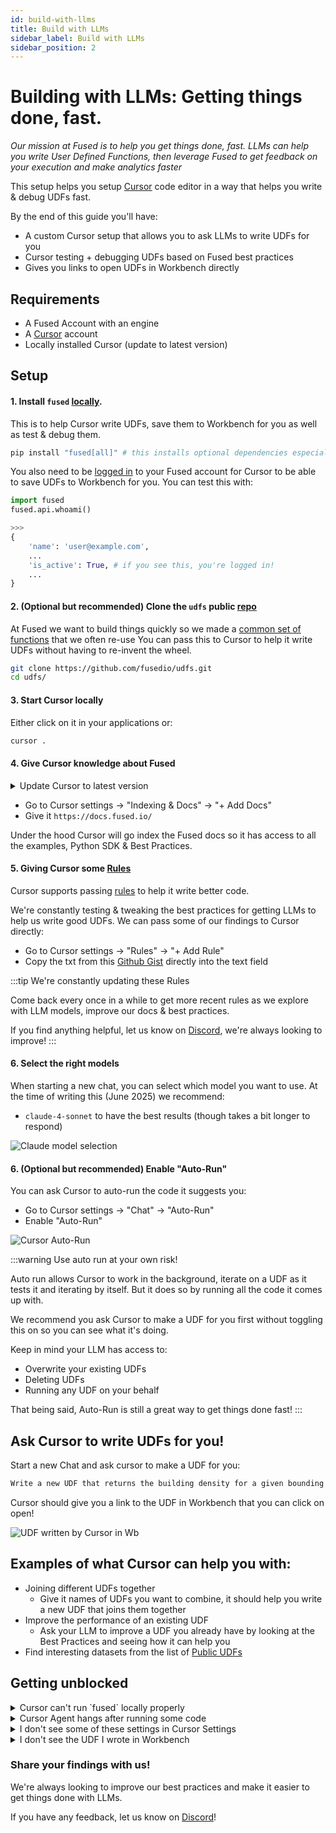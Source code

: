 ```yaml
---
id: build-with-llms
title: Build with LLMs
sidebar_label: Build with LLMs
sidebar_position: 2
---
```


# Building with LLMs: Getting things done, fast.

_Our mission at Fused is to help you get things done, fast. LLMs can help you write User Defined Functions, then leverage Fused to get feedback on your execution and make analytics faster_

This setup helps you setup [Cursor](https://www.cursor.com/) code editor in a way that helps you write & debug UDFs fast.

By the end of this guide you'll have:
- A custom Cursor setup that allows you to ask LLMs to write UDFs for you
- Cursor testing + debugging UDFs based on Fused best practices
- Gives you links to open UDFs in Workbench directly

## Requirements

- A Fused Account with an engine
- A [Cursor](https://www.cursor.com/) account
- Locally installed Cursor (update to latest version)

## Setup

#### 1. Install `fused` [locally](/python-sdk/#install). 

This is to help Cursor write UDFs, save them to Workbench for you as well as test & debug them. 

```python
pip install "fused[all]" # this installs optional dependencies especially helpful for geospatial operations
```

You also need to be [logged in](/python-sdk/#install) to your Fused account for Cursor to be able to save UDFs to Workbench for you. You can test this with:

```python
import fused
fused.api.whoami()

>>>
{
    'name': 'user@example.com',
    ...
    'is_active': True, # if you see this, you're logged in!
    ...
}
```

#### 2. (Optional but recommended) Clone the `udfs` public [repo](https://github.com/fusedio/udfs)

At Fused we want to build things quickly so we made a [common set of functions](https://github.com/fusedio/udfs/blob/main/public/common/utils.py) that we often re-use
You can pass this to Cursor to help it write UDFs without having to re-invent the wheel.

```bash
git clone https://github.com/fusedio/udfs.git
cd udfs/
```

#### 3. Start Cursor locally

Either click on it in your applications or:

```bash
cursor .
```

#### 4. Give Cursor knowledge about Fused

<details>
<summary>Update Cursor to latest version</summary>

Cursor & all AI tools are evolving so quickly we recommend you update Cursor to the latest version. 
Some of the exact layouts might change by the time you read this.

On Mac you can update Cursor by clicking the top left application and selecting "Check for Updates"

![Update Cursor](/img/user-guide/best-practices/build-with-llms/Cursor_check_for_updates.png)

</details>


- Go to Cursor settings -> "Indexing & Docs" -> "+ Add Docs"
- Give it `https://docs.fused.io/`

Under the hood Cursor will go index the Fused docs so it has access to all the examples, Python SDK & Best Practices.

#### 5. Giving Cursor some [Rules](https://docs.cursor.com/context/rules)

Cursor supports passing [rules](https://docs.cursor.com/context/rules) to help it write better code.

We're constantly testing & tweaking the best practices for getting LLMs to help us write good UDFs. We can pass some of our findings to Cursor directly:
- Go to Cursor settings -> "Rules" -> "+ Add Rule"
- Copy the txt from this [Github Gist](https://gist.github.com/MaxLenormand/6c72f27192c8a81d51bdf2e8d964ab5f) directly into the text field

:::tip We're constantly updating these Rules

Come back every once in a while to get more recent rules as we explore with LLM models, improve our docs & best practices.

If you find anything helpful, let us know on [Discord](https://discord.com/invite/BxS5wMzdRk), we're always looking to improve!
:::

#### 6. Select the right models

When starting a new chat, you can select which model you want to use. At the time of writing this (June 2025) we recommend:

- `claude-4-sonnet` to have the best results (though takes a bit longer to respond)

![Claude model selection](/img/user-guide/best-practices/build-with-llms/Cursor_select_model.png)

#### 6. (Optional but recommended) Enable "Auto-Run"

You can ask Cursor to auto-run the code it suggests you:
- Go to Cursor settings -> "Chat" -> "Auto-Run"
- Enable "Auto-Run"

![Cursor Auto-Run](/img/user-guide/best-practices/build-with-llms/Cursor_auto_run_toggle.png)

:::warning Use auto run at your own risk!

Auto run allows Cursor to work in the background, iterate on a UDF as it tests it and iterating by itself. But it does so by running all the code it comes up with. 

We recommend you ask Cursor to make a UDF for you first without toggling this on so you can see what it's doing.

Keep in mind your LLM has access to:
- Overwrite your existing UDFs
- Deleting UDFs
- Running any UDF on your behalf

That being said, Auto-Run is still a great way to get things done fast!
:::

## Ask Cursor to write UDFs for you!

Start a new Chat and ask cursor to make a UDF for you:

```md
Write a new UDF that returns the building density for a given bounding box.
```

Cursor should give you a link to the UDF in Workbench that you can click on open!

![UDF written by Cursor in Wb](/img/user-guide/best-practices/build-with-llms/UDF_written_by_Cursor.png)

## Examples of what Cursor can help you with:

- Joining different UDFs together
    - Give it names of UDFs you want to combine, it should help you write a new UDF that joins them together
- Improve the performance of an existing UDF
    - Ask your LLM to improve a UDF you already have by looking at the Best Practices and seeing how it can help you
- Find interesting datasets from the list of [Public UDFs](https://www.fused.io/workbench/catalog?tab=public)


## Getting unblocked

<details>
<summary>Cursor can't run `fused` locally properly</summary>

If you get errors when trying to run fused commands in Cursor, it's likely because Cursor is not using the right Python environment. Here are a few things to try:

1. Make sure you have the right Python environment activated. You can do this by:
   - Opening the command palette (Cmd/Ctrl + Shift + P)
   - Searching for "Python: Select Interpreter"
   - Selecting the environment where you installed fused

2. If that doesn't work pass what you need to activate the correct environment to Fused as rule:
- Go to Cursor settings -> "Rules" -> "+ Add Rule"
- Give it instructions, for example:

```md
Always run:
`source /Users/user/miniforge3/etc/profile.d/conda.sh` and then `conda activate fused` to use the latest fused packages
```

3. Try restarting Cursor after activating the right environment

You might need to tinker a bit to make sure you've got the proper environment activated. If nothing else, ask Cursor to help you!

</details>

<details>
<summary>Cursor Agent hangs after running some code</summary>

This seems to be a bug if you have `zsh` and `powerlevel10k`. 

At time of writing this isn't fully solved but forums [recommend editing](https://forum.cursor.com/t/cursor-agent-mode-when-running-terminal-commands-often-hangs-up-the-terminal-requiring-a-click-to-pop-it-out-in-order-to-continue-commands/59969/44) your `.zshrc` file to remove the `powerlevel10k` plugin.

</details>

<details>

<summary>I don't see some of these settings in Cursor Settings</summary>

Cursor & AI tools are evolving so quickly we recommend you update Cursor to the latest version as some of the exact layouts keep changing.

On Mac you can update Cursor by clicking the top left application and selecting "Check for Updates"

![Update Cursor](/img/user-guide/best-practices/build-with-llms/Cursor_check_for_updates.png)

</details>

<details>
<summary>I don't see the UDF I wrote in Workbench</summary>

You might not be logged into your Fused Account. Try:

```python
import fused
fused.api.whoami()

>>>
{
    'name': 'user@example.com',
    ...
    'is_active': True, # if you see this, you're logged in!
    ...
}
```

Cursor might also have not been able to save the UDF to Workbench. Sometimes just ask it again! It can also give you the name of the UDF it wrote, which you can then find in your Saved UDFs in Workbench.

</details>

### Share your findings with us!

We're always looking to improve our best practices and make it easier to get things done with LLMs. 

If you have any feedback, let us know on [Discord](https://discord.com/invite/BxS5wMzdRk)!